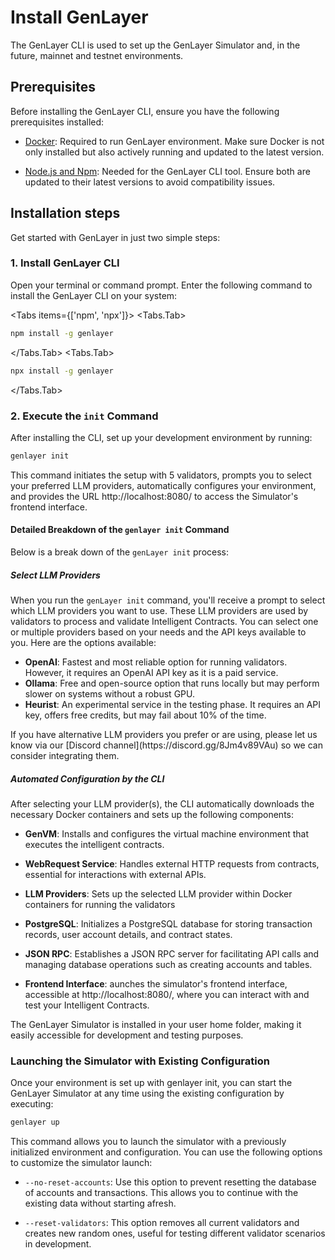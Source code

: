 # Install GenLayer

The GenLayer CLI is used to set up the GenLayer Simulator and, in the future, mainnet and testnet environments.

## Prerequisites
Before installing the GenLayer CLI, ensure you have the following prerequisites installed:

- [Docker](https://docs.docker.com/engine/install/): Required to run GenLayer environment. Make sure Docker is not only installed but also actively running and updated to the latest version.

- [Node.js and Npm](https://docs.npmjs.com/downloading-and-installing-node-js-and-npm/): Needed for the GenLayer CLI tool. Ensure both are updated to their latest versions to avoid compatibility issues.

## Installation steps
Get started with GenLayer in just two simple steps:

### 1. Install GenLayer CLI
Open your terminal or command prompt. Enter the following command to install the GenLayer CLI on your system:


<Tabs items={['npm', 'npx']}>
 <Tabs.Tab>
```bash copy
npm install -g genlayer
```
</Tabs.Tab>
 <Tabs.Tab>
```bash copy
npx install -g genlayer
```
</Tabs.Tab>
</Tabs>

### 2. Execute the `init` Command
After installing the CLI, set up your development environment by running:

```bash copy
genlayer init
```
This command initiates the setup with 5 validators, prompts you to select your preferred LLM providers, automatically configures your environment, and provides the URL http://localhost:8080/ to access the Simulator's frontend interface.

#### Detailed Breakdown of the `genlayer init` Command
Below is a break down of the `genLayer init` process:

##### Select LLM Providers
When you run the `genLayer init` command, you'll receive a prompt to select which LLM providers you want to use. These LLM providers are used by validators to process and validate Intelligent Contracts. You can select one or multiple providers based on your needs and the API keys available to you. Here are the options available:

- **OpenAI**: Fastest and most reliable option for running validators. However, it requires an OpenAI API key as it is a paid service.
- **Ollama**: Free and open-source option that runs locally but may perform slower on systems without a robust GPU.
- **Heurist**: An experimental service in the testing phase. It requires an API key, offers free credits, but may fail about 10% of the time.

<Callout>
  If you have alternative LLM providers you prefer or are using, please let us know via our [Discord channel](https://discord.gg/8Jm4v89VAu) so we can consider integrating them.
</Callout>

##### Automated Configuration by the CLI
After selecting your LLM provider(s), the CLI automatically downloads the necessary Docker containers and sets up the following components:

- **GenVM**: Installs and configures the virtual machine environment that executes the intelligent contracts.

- **WebRequest Service**: Handles external HTTP requests from contracts, essential for interactions with external APIs.

- **LLM Providers**: Sets up the selected LLM provider within Docker containers for running the validators

- **PostgreSQL**: Initializes a PostgreSQL database for storing transaction records, user account details, and contract states.

- **JSON RPC**: Establishes a JSON RPC server for facilitating API calls and managing database operations such as creating accounts and tables.

- **Frontend Interface**: aunches the simulator's frontend interface, accessible at http://localhost:8080/, where you can interact with and test your Intelligent Contracts.


<Callout>
  The GenLayer Simulator is installed in your user home folder, making it easily accessible for development and testing purposes.
</Callout>

### Launching the Simulator with Existing Configuration

Once your environment is set up with genlayer init, you can start the GenLayer Simulator at any time using the existing configuration by executing:

```bash
genlayer up
```
This command allows you to launch the simulator with a previously initialized environment and configuration. You can use the following options to customize the simulator launch:
- `--no-reset-accounts`: Use this option to prevent resetting the database of accounts and transactions. This allows you to continue with the existing data without starting afresh. 

- `--reset-validators`: This option removes all current validators and creates new random ones, useful for testing different validator scenarios in development.
